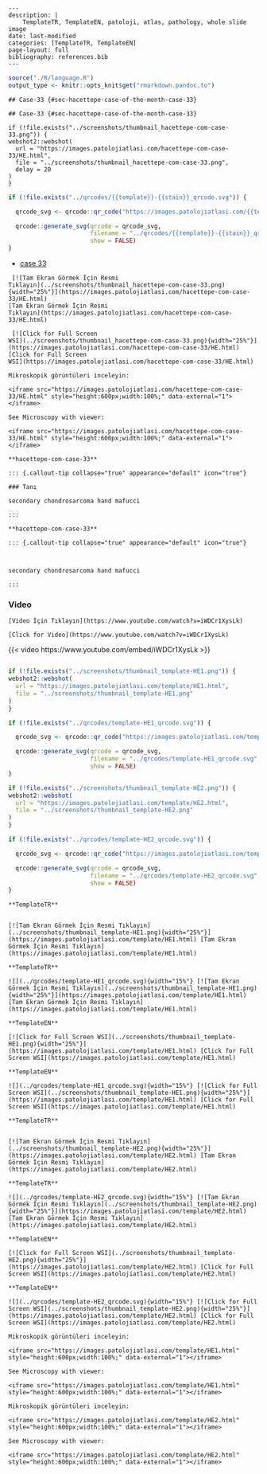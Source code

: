 








```comment
---
description: |
    TemplateTR, TemplateEN, patoloji, atlas, pathology, whole slide image
date: last-modified
categories: [TemplateTR, TemplateEN]
page-layout: full
bibliography: references.bib
---
```



```r
source("./R/language.R")
output_type <- knitr::opts_knit$get("rmarkdown.pandoc.to")
```


```asis

## Case-33 {#sec-hacettepe-case-of-the-month-case-33}

```

```asis

## Case-33 {#sec-hacettepe-case-of-the-month-case-33}

```

```asis
if (!file.exists("../screenshots/thumbnail_hacettepe-com-case-33.png")) {
webshot2::webshot(
  url = "https://images.patolojiatlasi.com/hacettepe-com-case-33/HE.html",
  file = "../screenshots/thumbnail_hacettepe-com-case-33.png",
  delay = 20
)
}
```




```r
if (!file.exists("../qrcodes/{{template}}-{{stain}}_qrcode.svg")) {

  qrcode_svg <- qrcode::qr_code("https://images.patolojiatlasi.com/{{template}}/{{stain}}.html")

  qrcode::generate_svg(qrcode = qrcode_svg,
                       filename = "../qrcodes/{{template}}-{{stain}}_qrcode.svg",
                       show = FALSE)
}
```



-   [case
    33](https://www.youtube.com/watch?v=iWDCr1XysLk&ab_channel=KemalKosemehmetoglu)



 












 






:::: {.content-hidden when-format="pdf"}





::::





:::: {.content-visible when-format="pdf"}






::::




:::: {.content-hidden when-format="pdf"}





::::





:::: {.content-visible when-format="pdf"}






::::














```asis

 [![Tam Ekran Görmek İçin Resmi
Tıklayın](../screenshots/thumbnail_hacettepe-com-case-33.png){width="25%"}](https://images.patolojiatlasi.com/hacettepe-com-case-33/HE.html)
[Tam Ekran Görmek İçin Resmi
Tıklayın](https://images.patolojiatlasi.com/hacettepe-com-case-33/HE.html)
```




```asis

 [![Click for Full Screen
WSI](../screenshots/thumbnail_hacettepe-com-case-33.png){width="25%"}](https://images.patolojiatlasi.com/hacettepe-com-case-33/HE.html)
[Click for Full Screen
WSI](https://images.patolojiatlasi.com/hacettepe-com-case-33/HE.html)
```






 






:::: {.content-hidden when-format="pdf"}





::::





:::: {.content-visible when-format="pdf"}






::::




:::: {.content-hidden when-format="pdf"}





::::





:::: {.content-visible when-format="pdf"}






::::



















```asis

Mikroskopik görüntüleri inceleyin:

<iframe src="https://images.patolojiatlasi.com/hacettepe-com-case-33/HE.html" style="height:600px;width:100%;" data-external="1"></iframe>

```




```asis

See Microscopy with viewer: 

<iframe src="https://images.patolojiatlasi.com/hacettepe-com-case-33/HE.html" style="height:600px;width:100%;" data-external="1"></iframe>

```













 






:::: {.content-hidden when-format="pdf"}





::::





:::: {.content-visible when-format="pdf"}






::::




:::: {.content-hidden when-format="pdf"}





::::





:::: {.content-visible when-format="pdf"}






::::














```asis

**hacettepe-com-case-33**

::: {.callout-tip collapse="true" appearance="default" icon="true"}

### Tanı

secondary chondrosarcoma hand mafucci

:::

```



```asis

**hacettepe-com-case-33**

::: {.callout-tip collapse="true" appearance="default" icon="true"}



secondary chondrosarcoma hand mafucci

:::

```


### Video







 






:::: {.content-hidden when-format="pdf"}





::::





:::: {.content-visible when-format="pdf"}






::::




:::: {.content-hidden when-format="pdf"}





::::





:::: {.content-visible when-format="pdf"}






::::














```asis

[Video İçin Tıklayın](https://www.youtube.com/watch?v=iWDCr1XysLk)

```


```asis

[Click for Video](https://www.youtube.com/watch?v=iWDCr1XysLk)

```



::: {.content-visible when-format="html"}

{{< video https://www.youtube.com/embed/iWDCr1XysLk >}}

:::

























 






:::: {.content-hidden when-format="pdf"}





::::





:::: {.content-visible when-format="pdf"}






::::




:::: {.content-hidden when-format="pdf"}





::::





:::: {.content-visible when-format="pdf"}






::::













```asis

```










```r
if (!file.exists("../screenshots/thumbnail_template-HE1.png")) {
webshot2::webshot(
  url = "https://images.patolojiatlasi.com/template/HE1.html",
  file = "../screenshots/thumbnail_template-HE1.png"
)
}
```



```r
if (!file.exists("../qrcodes/template-HE1_qrcode.svg")) {

  qrcode_svg <- qrcode::qr_code("https://images.patolojiatlasi.com/template/HE1.html")

  qrcode::generate_svg(qrcode = qrcode_svg,
                       filename = "../qrcodes/template-HE1_qrcode.svg",
                       show = FALSE)
}
```












```r
if (!file.exists("../screenshots/thumbnail_template-HE2.png")) {
webshot2::webshot(
  url = "https://images.patolojiatlasi.com/template/HE2.html",
  file = "../screenshots/thumbnail_template-HE2.png"
)
}
```



```r
if (!file.exists("../qrcodes/template-HE2_qrcode.svg")) {

  qrcode_svg <- qrcode::qr_code("https://images.patolojiatlasi.com/template/HE2.html")

  qrcode::generate_svg(qrcode = qrcode_svg,
                       filename = "../qrcodes/template-HE2_qrcode.svg",
                       show = FALSE)
}
```











 











:::: {.content-hidden when-format="pdf"}


```asis

**TemplateTR**


[![Tam Ekran Görmek İçin Resmi Tıklayın](../screenshots/thumbnail_template-HE1.png){width="25%"}](https://images.patolojiatlasi.com/template/HE1.html) [Tam Ekran Görmek İçin Resmi Tıklayın](https://images.patolojiatlasi.com/template/HE1.html)

```

::::


:::: {.content-visible when-format="pdf"}

```asis

**TemplateTR**

![](../qrcodes/template-HE1_qrcode.svg){width="15%"} [![Tam Ekran Görmek İçin Resmi Tıklayın](../screenshots/thumbnail_template-HE1.png){width="25%"}](https://images.patolojiatlasi.com/template/HE1.html) [Tam Ekran Görmek İçin Resmi Tıklayın](https://images.patolojiatlasi.com/template/HE1.html)

```



::::




:::: {.content-hidden when-format="pdf"}


```asis

**TemplateEN**

[![Click for Full Screen WSI](../screenshots/thumbnail_template-HE1.png){width="25%"}](https://images.patolojiatlasi.com/template/HE1.html) [Click for Full Screen WSI](https://images.patolojiatlasi.com/template/HE1.html)

```

::::


:::: {.content-visible when-format="pdf"}

```asis

**TemplateEN**

![](../qrcodes/template-HE1_qrcode.svg){width="15%"} [![Click for Full Screen WSI](../screenshots/thumbnail_template-HE1.png){width="25%"}](https://images.patolojiatlasi.com/template/HE1.html) [Click for Full Screen WSI](https://images.patolojiatlasi.com/template/HE1.html)

```


::::









:::: {.content-hidden when-format="pdf"}


```asis

**TemplateTR**


[![Tam Ekran Görmek İçin Resmi Tıklayın](../screenshots/thumbnail_template-HE2.png){width="25%"}](https://images.patolojiatlasi.com/template/HE2.html) [Tam Ekran Görmek İçin Resmi Tıklayın](https://images.patolojiatlasi.com/template/HE2.html)

```

::::


:::: {.content-visible when-format="pdf"}

```asis

**TemplateTR**

![](../qrcodes/template-HE2_qrcode.svg){width="15%"} [![Tam Ekran Görmek İçin Resmi Tıklayın](../screenshots/thumbnail_template-HE2.png){width="25%"}](https://images.patolojiatlasi.com/template/HE2.html) [Tam Ekran Görmek İçin Resmi Tıklayın](https://images.patolojiatlasi.com/template/HE2.html)

```



::::




:::: {.content-hidden when-format="pdf"}


```asis

**TemplateEN**

[![Click for Full Screen WSI](../screenshots/thumbnail_template-HE2.png){width="25%"}](https://images.patolojiatlasi.com/template/HE2.html) [Click for Full Screen WSI](https://images.patolojiatlasi.com/template/HE2.html)

```

::::


:::: {.content-visible when-format="pdf"}

```asis

**TemplateEN**

![](../qrcodes/template-HE2_qrcode.svg){width="15%"} [![Click for Full Screen WSI](../screenshots/thumbnail_template-HE2.png){width="25%"}](https://images.patolojiatlasi.com/template/HE2.html) [Click for Full Screen WSI](https://images.patolojiatlasi.com/template/HE2.html)

```


::::
















```asis
Mikroskopik görüntüleri inceleyin:

<iframe src="https://images.patolojiatlasi.com/template/HE1.html" style="height:600px;width:100%;" data-external="1"></iframe>

```





```asis

See Microscopy with viewer:

<iframe src="https://images.patolojiatlasi.com/template/HE1.html" style="height:600px;width:100%;" data-external="1"></iframe>

```







```asis
Mikroskopik görüntüleri inceleyin:

<iframe src="https://images.patolojiatlasi.com/template/HE2.html" style="height:600px;width:100%;" data-external="1"></iframe>

```





```asis

See Microscopy with viewer:

<iframe src="https://images.patolojiatlasi.com/template/HE2.html" style="height:600px;width:100%;" data-external="1"></iframe>

```






















